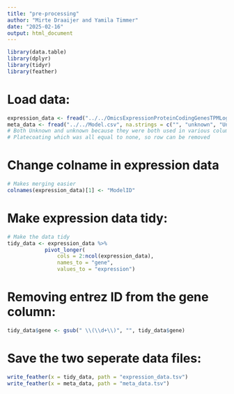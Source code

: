```yaml
---
title: "pre-processing"
author: "Mirte Draaijer and Yamila Timmer"
date: "2025-02-16"
output: html_document
---
```


```r
library(data.table)
library(dplyr)
library(tidyr)
library(feather)
```

# Load data:
```r
expression_data <- fread("../../OmicsExpressionProteinCodingGenesTPMLogp1.csv")
meta_data <- fread("../../Model.csv", na.strings = c("", "unknown", "Unknown", "None")) 
# Both Unknown and unknown because they were both used in various columns and None was used for 
# Platecoating which was all equal to none, so row can be removed
```

# Change colname in expression data
```r
# Makes merging easier
colnames(expression_data)[1] <- "ModelID"
```

# Make expression data tidy:
```r
# Make the data tidy
tidy_data <- expression_data %>% 
            pivot_longer(
                cols = 2:ncol(expression_data),
                names_to = "gene",
                values_to = "expression")

```

# Removing entrez ID from the gene column:
```r
tidy_data$gene <- gsub(" \\(\\d+\\)", "", tidy_data$gene)
```


# Save the two seperate data files:
```r
write_feather(x = tidy_data, path = "expression_data.tsv")
write_feather(x = meta_data, path = "meta_data.tsv")
```